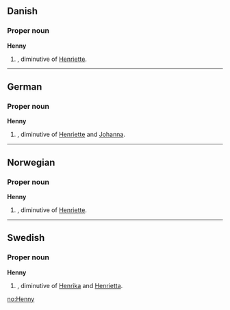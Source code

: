 ==Danish==

===Proper noun===
'''Henny'''

# {{given name|female|lang=da}}, diminutive of [[Henriette]].

----

==German==

===Proper noun===
'''Henny'''

# {{given name|female|lang=de}}, diminutive of [[Henriette]] and [[Johanna]].

----

==Norwegian==

===Proper noun===
'''Henny'''

# {{given name|female|lang=no}}, diminutive of [[Henriette]].

----

==Swedish==

===Proper noun===
'''Henny'''

# {{given name|female|lang=sv}}, diminutive of [[Henrika]] and [[Henrietta]].

[[no:Henny]]